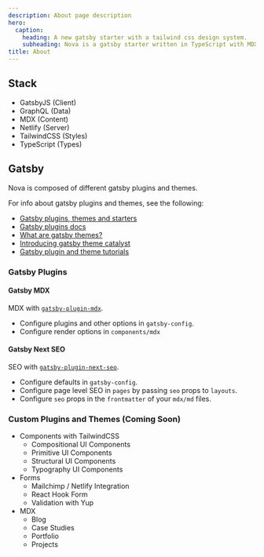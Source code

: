 ```yaml
---
description: About page description
hero:
  caption:
    heading: A new gatsby starter with a tailwind css design system.
    subheading: Nova is a gatsby starter written in TypeScript with MDX and TailwindCSS, useful for creating quick web app prototypes and/or high performance marketing websites
title: About
---
```


## Stack

- GatsbyJS (Client)
- GraphQL (Data)
- MDX (Content)
- Netlify (Server)
- TailwindCSS (Styles)
- TypeScript (Types)

## Gatsby

Nova is composed of different gatsby plugins and themes.

For info about gatsby plugins and themes, see the following:

- [Gatsby plugins, themes and starters](https://www.gatsbyjs.com/docs/plugins-themes-and-starters/)
- [Gatsby plugins docs](https://www.gatsbyjs.com/docs/plugins/)
- [What are gatsby themes?](https://www.gatsbyjs.com/docs/themes/what-are-gatsby-themes/)
- [Introducing gatsby theme catalyst](https://www.gatsbyjs.com/blog/2020-05-14-introducing-gatsby-theme-catalyst/)
- [Gatsby plugin and theme tutorials](https://www.gatsbyjs.com/tutorial/plugin-and-theme-tutorials/)

### Gatsby Plugins

#### Gatsby MDX

MDX with [`gatsby-plugin-mdx`](https://github.com/gatsbyjs/gatsby/tree/master/packages/gatsby-plugin-mdx).

- Configure plugins and other options in `gatsby-config`.
- Configure render options in `components/mdx`

#### Gatsby Next SEO

SEO with [`gatsby-plugin-next-seo`](https://github.com/ifiokjr/gatsby-plugin-next-seo).

- Configure defaults in `gatsby-config`.
- Configure page level SEO in `pages` by passing `seo` props to `layouts`.
- Configure `seo` props in the `frontmatter` of your `mdx/md` files.

### Custom Plugins and Themes (Coming Soon)

- Components with TailwindCSS
  - Compositional UI Components
  - Primitive UI Components
  - Structural UI Components
  - Typography UI Components
- Forms
  - Mailchimp / Netlify Integration
  - React Hook Form
  - Validation with Yup
- MDX
  - Blog
  - Case Studies
  - Portfolio
  - Projects
